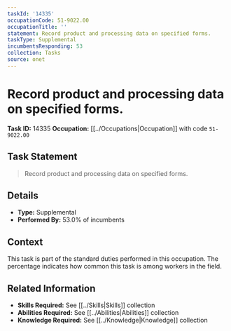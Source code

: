 ```yaml
---
taskId: '14335'
occupationCode: 51-9022.00
occupationTitle: ''
statement: Record product and processing data on specified forms.
taskType: Supplemental
incumbentsResponding: 53
collection: Tasks
source: onet
---
```

# Record product and processing data on specified forms.

**Task ID:** 14335
**Occupation:** [[../Occupations|Occupation]] with code `51-9022.00`

## Task Statement

> Record product and processing data on specified forms.

## Details

- **Type:** Supplemental
- **Performed By:** 53.0% of incumbents

## Context

This task is part of the standard duties performed in this occupation. The percentage indicates how common this task is among workers in the field.

## Related Information

- **Skills Required:** See [[../Skills|Skills]] collection
- **Abilities Required:** See [[../Abilities|Abilities]] collection
- **Knowledge Required:** See [[../Knowledge|Knowledge]] collection
